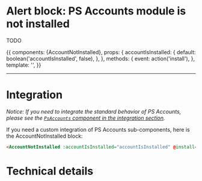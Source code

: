 

<Meta title="Sub-Components|Alerts/Alert account not installed" component={AccountNotInstalled} decorators={[withKnobs]} />

# Alert block: PS Accounts module is not installed

TODO

<Story name='Not installed' height='220px'>
  {{
    components: {AccountNotInstalled},
    props: {
      accountIsInstalled: {
        default: boolean('accountIsInstalled', false),
      },
    },
    methods: {
      event: action('install'),
    },
    template: '<AccountNotInstalled class="m-4" :accountIsInstalled="accountIsInstalled" @install="event" />',
  }}
</Story>

---
# Integration

_Notice: If you need to integrate the standard behavior of PS Accounts, please see the
[`PsAccounts` component in the integration section](?path=/docs/integration-psaccounts-panel--connected)._

If you need a custom integration of PS Accounts sub-components, here is the AccountNotInstalled block:

```html
<AccountNotInstalled :accountIsInstalled="accountIsInstalled" @install="event" class="m-4" />
```

# Technical details

<Description of={AccountNotInstalled} />
<Props of={AccountNotInstalled} />
